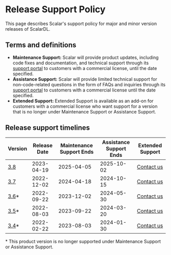 # Release Support Policy

This page describes Scalar's support policy for major and minor version releases of ScalarDL.

## Terms and definitions

- **Maintenance Support:** Scalar will provide product updates, including code fixes and documentation, and technical support through its [support portal](https://support.scalar-labs.com/) to customers with a commercial license, until the date specified.
- **Assistance Support:** Scalar will provide limited technical support for non-code-related questions in the form of FAQs and inquiries through its [support portal](https://support.scalar-labs.com/) to customers with a commercial license until the date specified.
- **Extended Support:** Extended Support is available as an add-on for customers with a commercial license who want support for a version that is no longer under Maintenance Support or Assistance Support.

## Release support timelines

<table>
  <thead>
    <tr>
      <th>Version</th>
      <th>Release Date</th>
      <th>Maintenance Support Ends</th>
      <th>Assistance Support Ends</th>
      <th>Extended Support</th>
    </tr>
  </thead>
  <tbody>
    <tr>
      <td><a href="https://scalardl.scalar-labs.com/docs/3.8/releases/release-notes#v380">3.8</a></td>
      <td>2023-04-19</td>
      <td>2025-04-05</td>
      <td>2025-10-02</td>
      <td><a href="https://scalar-labs.com/en/contact">Contact us</a></td>
    </tr>
    <tr>
      <td><a href="https://scalardl.scalar-labs.com/docs/3.7/releases/release-notes#v370">3.7</a></td>
      <td>2022-12-02</td>
      <td>2024-04-18</td>
      <td>2024-10-15</td>
      <td><a href="https://scalar-labs.com/en/contact">Contact us</a></td>
    </tr>
    <tr>
      <td class="version-out-of-support"><a href="https://scalardl.scalar-labs.com/docs/3.6/releases/release-notes#v360">3.6</a>*</td>
      <td class="version-out-of-support">2022-09-22</td>
      <td class="version-out-of-support">2023-12-02</td>
      <td class="version-out-of-support">2024-05-30</td>
      <td class="version-out-of-support"><a href="https://scalar-labs.com/en/contact">Contact us</a></td>
    </tr>
    <tr>
      <td class="version-out-of-support"><a href="https://scalardl.scalar-labs.com/docs/3.5/releases/release-notes#v350">3.5</a>*</td>
      <td class="version-out-of-support">2022-08-03</td>
      <td class="version-out-of-support">2023-09-22</td>
      <td class="version-out-of-support">2024-03-20</td>
      <td class="version-out-of-support"><a href="https://scalar-labs.com/en/contact">Contact us</a></td>
    </tr>
    <tr>
      <td class="version-out-of-support"><a href="https://scalardl.scalar-labs.com/docs/3.4/releases/release-notes#v340">3.4</a>*</td>
      <td class="version-out-of-support">2022-02-22</td>
      <td class="version-out-of-support">2023-08-03</td>
      <td class="version-out-of-support">2024-01-30</td>
      <td class="version-out-of-support"><a href="https://scalar-labs.com/en/contact">Contact us</a></td>
    </tr>
  </tbody>
</table>

&#42; This product version is no longer supported under Maintenance Support or Assistance Support.
